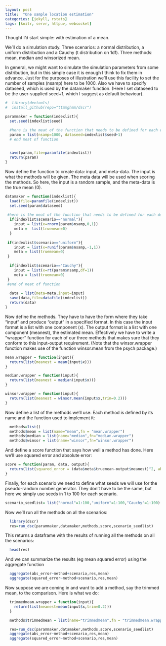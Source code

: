 ```yaml
---
layout: post
title:  "One sample location estimation"
categories: [jekyll, rstats]
tags: [knitr, servr, httpuv, websocket]
---
```



Thought I'd start simple: with estimation of a mean.

We'll do a simulation study. Three scenarios: a normal distribution, a uniform distribution
and a Cauchy (t distribution on 1df). Three methods: mean, median and winsorized mean. 

In general, we might want to simulate the simulation parameters from some distribution,
but in this simple case it is enough I think to fix them in advance. Just for
the purposes of illustration we'll use this facility to set the number of samples (nsamp)
here to be 1000. Also we have to specify dataseed, which is used by the datamaker
function. (Here I set dataseed to be the user-supplied seed+1, which I suggest as default behaviour).

```r
#  library(devtools)
#  install_github(repo="ttmmghmm/dscr")
```

```r
parammaker = function(indexlist){
  set.seed(indexlist$seed)

  #here is the meat of the function that needs to be defined for each dsc to be done
  param = list(nsamp=1000, dataseed=indexlist$seed+1)
  # end meat of function
  

  save(param,file=paramfile(indexlist))
  return(param)
}
```

Now define the function to create data: input, and meta-data. 
The input is what the methods will be given. The meta data will be used
when scoring the methods. So here, the input is a random sample, and the meta-data is the true mean (0).


```r
datamaker = function(indexlist){
  load(file=paramfile(indexlist))
  set.seed(param$dataseed)
  
 #here is the meat of the function that needs to be defined for each dsc to be done
  if(indexlist$scenario=="normal"){
    input = list(x=rnorm(param$nsamp,0,1))
    meta =  list(truemean=0)
  }
  
 if(indexlist$scenario=="uniform"){
    input = list(x=runif(param$nsamp,-1,1))
    meta = list(truemean=0)
 }
  
  if(indexlist$scenario=="Cauchy"){
    input = list(x=rt(param$nsamp,df=1))
    meta = list(truemean=0)
 }
 #end of meat of function
 
  data = list(meta=meta,input=input)
  save(data,file=datafile(indexlist))
  return(data)
}
```


Now define the methods. They have to have the form where they take "input" and produce "output"
in a specified format. In this case the input format is a list with one component (x).
The output format is a list with one component (meanest), the estimated mean. 
Effectively we have to write a "wrapper" function for each of our three methods
that makes sure that they conform to this input-output requirement. (Note that the
winsor.wrapper function makes use of the function winsor.mean from the psych package.)

```r
mean.wrapper = function(input){
  return(list(meanest = mean(input$x)))  
}

median.wrapper = function(input){
  return(list(meanest = median(input$x)))    
}

winsor.wrapper = function(input){
  return(list(meanest = winsor.mean(input$x,trim=0.2)))
}

```

Now define a list of the methods we'll use. 
Each method is defined by its name and the function used to implement it:
```r
  methods=list()
  methods$mean = list(name="mean",fn = "mean.wrapper")
  methods$median = list(name="median",fn="median.wrapper")
  methods$winsor = list(name="winsor",fn="winsor.wrapper")
```


And define a score function that says how well a method has done. Here we'll use squared error
and absolute error:
```r
score = function(param, data, output){
  return(list(squared_error = (data$meta$truemean-output$meanest)^2, abs_error = abs(data$meta$truemean-output$meanest)))
}
```

Finally, for each scenario we need to define what seeds we will use for the pseudo-random number generator.
They don't have to be the same, but here we simply use seeds in 1 to 100 for each scenario.
```r
scenario_seedlist= list("normal"=1:100,"uniform"=1:100,"Cauchy"=1:100)
```


Now we'll run all the methods on all the scenarios:
```r
  library(dscr)
  res=run_dsc(parammaker,datamaker,methods,score,scenario_seedlist)
```

This returns a dataframe with the results of running all the methods on all the scenarios:
```r
  head(res)
```

And we can summarize the results (eg mean squared error) using the aggregate function
```r
  aggregate(abs_error~method+scenario,res,mean)
  aggregate(squared_error~method+scenario,res,mean)
```

Now suppose we are coming in and want to add a method, say the trimmed mean, to the comparison.
Here is what we do:
```r
  trimmedmean.wrapper = function(input){
    return(list(meanest=mean(input$x,trim=0.2)))
  }

  methods$trimmedmean = list(name="trimmedmean",fn = "trimmedmean.wrapper")

  res=run_dsc(parammaker,datamaker,methods,score,scenario_seedlist)
  aggregate(abs_error~method+scenario,res,mean)
  aggregate(squared_error~method+scenario,res,mean)
```

